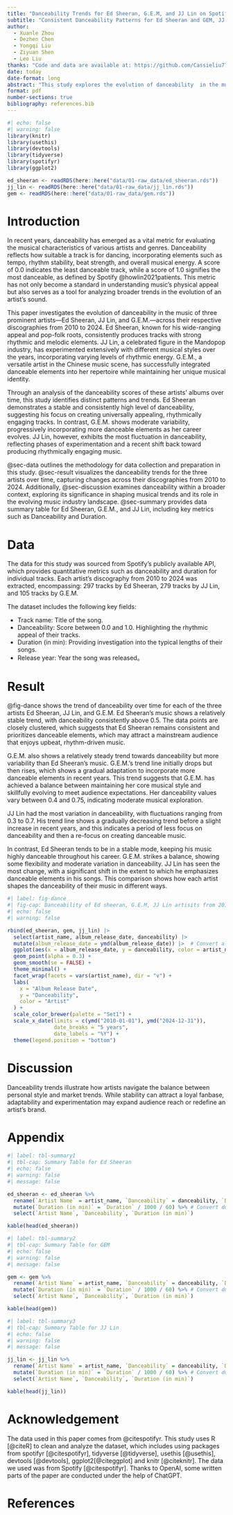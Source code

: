 ```yaml
---
title: "Danceability Trends for Ed Sheeran, G.E.M, and JJ Lin on Spotify (2010-2024)"
subtitle: "Consistent Danceability Patterns for Ed Sheeran and GEM, JJ Lin Shows Fluctuations"
author: 
  - Xuanle Zhou
  - Dezhen Chen
  - Yongqi Liu
  - Ziyuan Shen
  - Leo Liu
thanks: "Code and data are available at: https://github.com/Cassieliu77/Spotify_Trend_Analysis.git "
date: today
date-format: long
abstract: "This study explores the evolution of danceability  in the music of Ed Sheeran, JJ Lin, and G.E.M. from 2010 to 2024. It reveals that Ed Sheeran consistently maintains a high level of danceability, while G.E.M. incorporates increasingly danceable elements over time. In contrast, JJ Lin exhibits significant fluctuations in his focus on danceability."
format: pdf
number-sections: true
bibliography: references.bib
---
```


```r
#| echo: false
#| warning: false
library(knitr)
library(usethis)
library(devtools) 
library(tidyverse)
library(spotifyr)
library(ggplot2)

ed_sheeran <- readRDS(here::here("data/01-raw_data/ed_sheeran.rds"))
jj_lin <- readRDS(here::here("data/01-raw_data/jj_lin.rds"))
gem <- readRDS(here::here("data/01-raw_data/gem.rds"))
```


# Introduction

In recent years, danceability has emerged as a vital metric for evaluating the musical characteristics of various artists and genres. Danceability reflects how suitable a track is for dancing, incorporating elements such as tempo, rhythm stability, beat strength, and overall musical energy. A score of 0.0 indicates the least danceable track, while a score of 1.0 signifies the most danceable, as defined by Spotify @howlin2021patients. This metric has not only become a standard in understanding music’s physical appeal but also serves as a tool for analyzing broader trends in the evolution of an artist’s sound.

This paper investigates the evolution of danceability in the music of three prominent artists—Ed Sheeran, JJ Lin, and G.E.M.—across their respective discographies from 2010 to 2024. Ed Sheeran, known for his wide-ranging appeal and pop-folk roots, consistently produces tracks with strong rhythmic and melodic elements. JJ Lin, a celebrated figure in the Mandopop industry, has experimented extensively with different musical styles over the years, incorporating varying levels of rhythmic energy. G.E.M., a versatile artist in the Chinese music scene, has successfully integrated danceable elements into her repertoire while maintaining her unique musical identity.

Through an analysis of the danceability scores of these artists’ albums over time, this study identifies distinct patterns and trends. Ed Sheeran demonstrates a stable and consistently high level of danceability, suggesting his focus on creating universally appealing, rhythmically engaging tracks. In contrast, G.E.M. shows moderate variability, progressively incorporating more danceable elements as her career evolves. JJ Lin, however, exhibits the most fluctuation in danceability, reflecting phases of experimentation and a recent shift back toward producing rhythmically engaging music.

@sec-data outlines the methodology for data collection and preparation in this study. @sec-result visualizes the danceability trends for the three artists over time, capturing changes across their discographies from 2010 to 2024. Additionally, @sec-discussion examines danceability within a broader context, exploring its significance in shaping musical trends and its role in the evolving music industry landscape. @sec-summary provides data summary table for Ed Sheeran, G.E.M., and JJ Lin, including key metrics such as Danceability and Duration.


# Data {#sec-data}

The data for this study was sourced from Spotify's publicly available API, which provides quantitative metrics such as danceability and duration for individual tracks. Each artist's discography from 2010 to 2024 was extracted, encompassing: 297 tracks by Ed Sheeran, 279 tracks by JJ Lin, and 105 tracks by G.E.M.

The dataset includes the following key fields:

- Track name: Title of the song.
- Danceability: Score between 0.0 and 1.0. Highlighting the rhythmic appeal of their tracks.
- Duration (in min): Providing investigation into the typical lengths of their songs.
- Release year: Year the song was released。


# Result {#sec-result}
@fig-dance shows the trend of danceability over time for each of the three artists Ed Sheeran, JJ Lin, and G.E.M. Ed Sheeran's music shows a relatively stable trend, with danceability consistently above 0.5. The data points are closely clustered, which suggests that Ed Sheeran remains consistent and prioritizes danceable elements, which may attract a mainstream audience that enjoys upbeat, rhythm-driven music.

G.E.M. also shows a relatively steady trend towards danceability but more variability than Ed Sheeran's music. G.E.M.'s trend line initially drops but then rises, which shows a gradual adaptation to incorporate more danceable elements in recent years. This trend suggests that G.E.M. has achieved a balance between maintaining her core musical style and skillfully evolving to meet audience expectations. Her danceability values vary between 0.4 and 0.75, indicating moderate musical exploration.

JJ Lin had the most variation in danceability, with fluctuations ranging from 0.3 to 0.7. His trend line shows a gradually decreasing trend before a slight increase in recent years, and this indicates a period of less focus on danceability and then a re-focus on creating danceable music. 

In contrast, Ed Sheeran tends to be in a stable mode, keeping his music highly danceable throughout his career. G.E.M. strikes a balance, showing some flexibility and moderate variation in danceability. JJ Lin has seen the most change, with a significant shift in the extent to which he emphasizes danceable elements in his songs. This comparison shows how each artist shapes the danceability of their music in different ways.

```r
#| label: fig-dance
#| fig-cap: Danceability of Ed sheeran, G.E.M, JJ Lin artisits from 2010 to 2024
#| echo: false
#| warning: false

rbind(ed_sheeran, gem, jj_lin) |>
  select(artist_name, album_release_date, danceability) |>
  mutate(album_release_date = ymd(album_release_date)) |>  # Convert album release date to date format
  ggplot(aes(x = album_release_date, y = danceability, color = artist_name)) +
  geom_point(alpha = 0.3) +  
  geom_smooth(se = FALSE) +  
  theme_minimal() +  
  facet_wrap(facets = vars(artist_name), dir = "v") +  
  labs(
    x = "Album Release Date",
    y = "Danceability",
    color = "Artist"
  ) +
  scale_color_brewer(palette = "Set1") + 
  scale_x_date(limits = c(ymd("2010-01-01"), ymd("2024-12-31")),  
               date_breaks = "5 years",  
               date_labels = "%Y") +  
  theme(legend.position = "bottom") 
```

# Discussion {#sec-discussion}
Danceability trends illustrate how artists navigate the balance between personal style and market trends. While stability can attract a loyal fanbase, adaptability and experimentation may expand audience reach or redefine an artist's brand.

\newpage

\appendix

# Appendix {#sec-summary}
```r
#| label: tbl-summary1
#| tbl-cap: Summary Table for Ed Sheeran
#| echo: false
#| warning: false
#| message: false

ed_sheeran <- ed_sheeran %>%
  rename(`Artist Name` = artist_name, `Danceability` = danceability, `Duration` = duration_ms) %>%
  mutate(`Duration (in min)` = `Duration` / 1000 / 60) %>% # Convert duration from ms to minutes
  select(`Artist Name`, `Danceability`, `Duration (in min)`)

kable(head(ed_sheeran))
```

```r
#| label: tbl-summary2
#| tbl-cap: Summary Table for GEM
#| echo: false
#| warning: false
#| message: false

gem <- gem %>%
  rename(`Artist Name` = artist_name, `Danceability` = danceability, `Duration` = duration_ms) %>%
  mutate(`Duration (in min)` = `Duration` / 1000 / 60) %>% # Convert duration from ms to minutes
  select(`Artist Name`, `Danceability`, `Duration (in min)`)

kable(head(gem))
```

```r
#| label: tbl-summary3
#| tbl-cap: Summary Table for JJ Lin
#| echo: false
#| warning: false
#| message: false

jj_lin <- jj_lin %>%
  rename(`Artist Name` = artist_name, `Danceability` = danceability, `Duration` = duration_ms) %>%
  mutate(`Duration (in min)` = `Duration` / 1000 / 60) %>% # Convert duration from ms to minutes
  select(`Artist Name`, `Danceability`, `Duration (in min)`)

kable(head(jj_lin))
```

# Acknowledgement

The data used in this paper comes from @citespotifyr. This study uses R [@citeR] to clean and analyze the dataset, which includes using packages from spotifyr [@citespotifyr], tidyverse [@tidyverse], usethis [@usethis], devtools [@devtools], ggplot2[@citeggplot]  and knitr [@citeknitr]. The data we used was from Spotify [@citespotifyr]. Thanks to OpenAI, some written parts of the paper are conducted under the help of ChatGPT.


\newpage


# References


